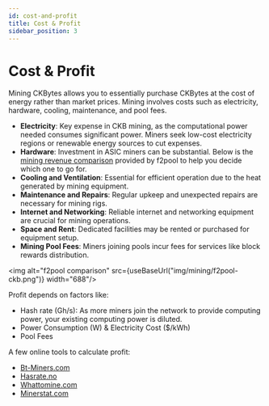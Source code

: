 ```yaml
---
id: cost-and-profit
title: Cost & Profit
sidebar_position: 3
---
```


# Cost & Profit
Mining CKBytes allows you to essentially purchase CKBytes at the cost of energy rather than market prices. Mining involves costs such as electricity, hardware, cooling, maintenance, and pool fees.

- **Electricity**: Key expense in CKB mining, as the computational power needed consumes significant power. Miners seek low-cost electricity regions or renewable energy sources to cut expenses.
- **Hardware**: Investment in ASIC miners can be substantial. Below is the [mining revenue comparison](https://www.f2pool.com/miners?currency_code=ckb) provided by f2pool to help you decide which one to go for.
- **Cooling and Ventilation**: Essential for efficient operation due to the heat generated by mining equipment.
- **Maintenance and Repairs**: Regular upkeep and unexpected repairs are necessary for mining rigs.
- **Internet and Networking**: Reliable internet and networking equipment are crucial for mining operations.
- **Space and Rent**: Dedicated facilities may be rented or purchased for equipment setup.
- **Mining Pool Fees**: Miners joining pools incur fees for services like block rewards distribution.

<img alt="f2pool comparison" src={useBaseUrl("img/mining/f2pool-ckb.png")}  width="688"/>

Profit depends on factors like:

- Hash rate (Gh/s): As more miners join the network to provide computing power, your existing computing power is diluted.
- Power Consumption (W) & Electricity Cost ($/kWh)
- Pool Fees

A few online tools to calculate profit:

- [Bt-Miners.com](https://bt-miners.com/ckb-mining-calculator/)
- [Hasrate.no](https://www.hashrate.no/coins/CKB/calculator)
- [Whattomine.com](https://whattomine.com/coins/321-ckb-eaglesong)
- [Minerstat.com](https://minerstat.com/coin/CKB)
